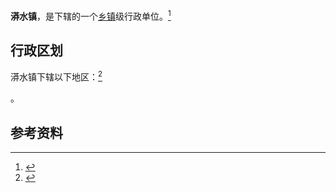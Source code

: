 {{中国乡级行政区|53/05/24/102/000}}

'''漭水镇'''，是{{PRC admin/fullname|53/05/24/102/000|3}}下辖的一个[[乡镇|乡镇]]级行政单位。<ref>{{PRC admin/ref sgc|{{PRC admin/parent|53/05/24/102/000}}}}</ref>

== 行政区划 ==

漭水镇下辖以下地区：<ref>{{PRC admin/ref sgc|53/05/24/102/000}}</ref>

{{PRC admin/children|53/05/24/102/000}}。

== 参考资料 ==

{{reflist}}

{{行政区划小作品}}
{{PRC admin/navcat|53/05/24/102/000}}